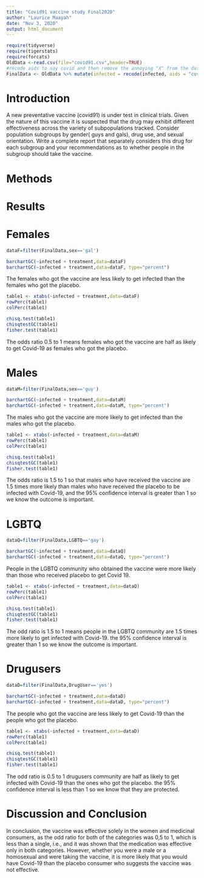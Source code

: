 ```yaml
---
title: "Covid91 vaccine study Final2020"
author: "Laurice Maayah"
date: "Nov 3, 2020"
output: html_document
---
```



```r
require(tidyverse)
require(tigerstats)
require(forcats)
OldData <-read.csv(file="covid91.csv",header=TRUE)
#recode aids to say covid and then remove the annoying "X" from the dataframe
FinalData <- OldData %>% mutate(infected = recode(infected, aids = "covid", none = "OK" )) %>% select(-one_of("X"))
```

# Introduction

<!--In this section you explain what you are trying to show.  Where did the data come from?  What is the research or other question you are trying to answer?.  If you skimp in this section expect to be marked down in your grade. Paint a picture of the project a couple of paragraphs is expected!-->

A new  preventative vaccine (covid91) is under test in clinical trials. Given the nature of this vaccine it is suspected that the drug may exhibit different effectiveness across the variety of subpopulations tracked. Consider population subgroups by gender( guys and gals), drug use, and sexual orientation. Write a complete report that separately considers this drug for each subgroup and your recommendations as to whether people in the subgroup should take the vaccine.

# Methods

<!--Decide on your methods:  use "variable analysis" or other appropriate descriptors.  Make sure to choose at least one graphical method and at least one numerical method. Discuss what data manipulations may be needed for example subsetting or other binning procedures and what sort of graphical displays and inferential tools will be used!-->

# Results

# Females


```r
dataF=filter(FinalData,sex=='gal')
```

<!--Divide this section into two sub-sections:  One for your descriptive  results and one for your inferential results.!-->

```r
barchartGC(~infected + treatment,data=dataF)
barchartGC(~infected + treatment,data=dataF, type="percent")

```
  
The females who got the vaccine are less likely to get infected than the females who got the placebo.

```r
table1 <- xtabs(~infected + treatment,data=dataF)
rowPerc(table1)
colPerc(table1)
```

```r
chisq.test(table1)
chisqtestGC(table1)
fisher.test(table1)
```
  
The odds ratio 0.5 to 1 means females who got the vaccine are half as likely to get Covid-19 as females who got the placebo. 

# Males 

```r
dataM=filter(FinalData,sex=='guy')
```

<!--Divide this section into two sub-sections:  One for your descriptive results and one for your inferential results.!-->

```r
barchartGC(~infected + treatment,data=dataM)
barchartGC(~infected + treatment,data=dataM, type="percent")

```

The males who got the vaccine are more likely to get infected than the males who got the placebo.

```r
table1 <- xtabs(~infected + treatment,data=dataM)
rowPerc(table1)
colPerc(table1)
```

```r
chisq.test(table1)
chisqtestGC(table1)
fisher.test(table1)
```

The odds ratio is 1.5 to 1 so that males who have received the vaccine are 1.5 times more likely than males who have received the placebo to be infected with Covid-19, and the 95% confidence interval is greater than 1 so we know the outcome is important.

#  LGBTQ   

```r
dataQ=filter(FinalData,LGBTQ=='gay')
```

<!--Divide this section into two sub-sections:  One for your descriptive results and one for your inferential results.!-->

```r
barchartGC(~infected + treatment,data=dataQ)
barchartGC(~infected + treatment,data=dataQ, type="percent")

```

People in the LGBTQ community who obtained the vaccine were more likely than those who received placebo to get Covid 19.

```r
table1 <- xtabs(~infected + treatment,data=dataQ)
rowPerc(table1)
colPerc(table1)
```

```r
chisq.test(table1)
chisqtestGC(table1)
fisher.test(table1)
```
  
The odd ratio is 1.5 to 1 means people in the LGBTQ community are 1.5 times more likely to get infected with Covid-19. the 95% confidence interval is greater than 1 so we know the outcome is important. 


# Drugusers
```r
dataD=filter(FinalData,DrugUser=='yes')
```

<!--Divide this section into two sub-sections:  One for your descriptive  results and one for your inferential results.!-->

```r
barchartGC(~infected + treatment,data=dataD)
barchartGC(~infected + treatment,data=dataD, type="percent")

```

The people who got the vaccine are less likely to get Covid-19 than the people who got the placebo.

```r
table1 <- xtabs(~infected + treatment,data=dataD)
rowPerc(table1)
colPerc(table1)
```

```r
chisq.test(table1)
chisqtestGC(table1)
fisher.test(table1)
```

The odd ratio is 0.5 to 1 drugusers community are half as likely to get infected with Covid-19 than the ones who got the placebo. the 95% confidence interval is less than 1 so we know that they are protected. 

# Discussion and Conclusion

<!--Discussion and conclusion here.  If you found a relationship be sure to consider whether the relationship occurs because one of the variavbles causes the other, or whether they perhasps are related for some other reason.  Watch the chapter 6 videos from the GeorgeTown videos collection.!-->
In conclusion, the vaccine was effective solely in the women and medicinal consumers, as the odd ratio for both of the categories was 0,5 to 1, which is less than a single, i.e., and it was shown that the medication was effective only in both categories. However, whether you were a male or a homosexual and were taking the vaccine, it is more likely that you would have Covid-19 than the placebo consumer who suggests the vaccine was not effective.